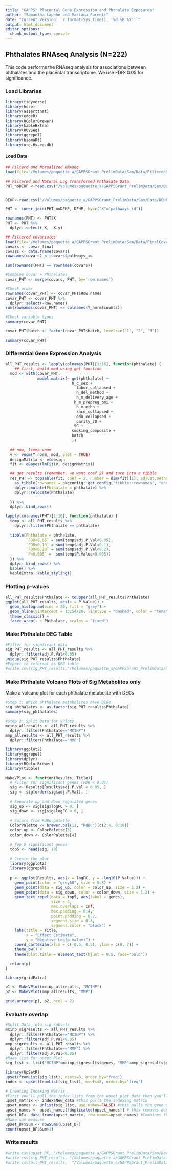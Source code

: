 ```yaml
---
title: "GAPPS: Placental Gene Expression and Phthalate Exposures"
author: "Samantha Lapehn and Mariana Parenti"
date: "Current Version: `r format(Sys.time(), '%d %B %Y')`"
output: html_document
editor_options: 
  chunk_output_type: console
---
```


## Phthalates RNAseq Analysis (N=222)
This code performs the RNAseq analysis for associations between phthalates and the placental transcriptome. We use FDR<0.05 for significance. 


### Load Libraries

```r
library(tidyverse)
library(here)
library(assertthat)
library(edgeR)
library(RColorBrewer)
library(kableExtra) 
library(RUVSeq) 
library(ggrepel)
library(biomaRt)
library(org.Hs.eg.db)
```

#### Load Data

```r
## Filterd and Normalized RNAseq
load(file="/Volumes/paquette_a/GAPPSGrant_PrelimData/Sam/Data/FilteredNormalizedRNAseq_N222_041525.RData")

## Filtered and Natural Log Transformed Phthalate Data
PHT_noDEHP <-read.csv("/Volumes/paquette_a/GAPPSGrant_PrelimData/Sam/Data/Phthalate_CleanedLogData_GeoMean_LN_N222_041525.csv")


DEHP<-read.csv("/Volumes/paquette_a/GAPPSGrant_PrelimData/Sam/Data/DEHP_Clean_N222_050825.csv")

PHT <- inner_join(PHT_noDEHP, DEHP, by=c("X"="pathways_id"))

rownames(PHT) <- PHT$X
PHT <- PHT %>%
  dplyr::select(-X, -X.y)

## Filtered covariates
load(file="/Volumes/paquette_a/GAPPSGrant_PrelimData/Sam/Data/FinalCovariates_N222_041525.Rdata")
covars <- covar_final
covars <- data.frame(covars)
rownames(covars) <- covars$pathways_id

sum(rownames(PHT) == rownames(covars))

#Combine Covar + Phthalates
covar_PHT <- merge(covars, PHT, by='row.names')

#Check order
rownames(covar_PHT) <- covar_PHT$Row.names
covar_PHT <- covar_PHT %>%
  dplyr::select(-Row.names)
sum(rownames(covar_PHT) == colnames(Y_norm$counts))

#Check variable types
summary(covar_PHT)

covar_PHT$batch <- factor(covar_PHT$batch, levels=c("1", "2", "3"))

summary(covar_PHT)
```

### Differential Gene Expression Analysis

```r
all_PHT_results <- lapply(colnames(PHT)[1:16], function(phthalate) {
    ## first, build mod using get function
  mod <- with(covar_PHT, 
              model.matrix(~ get(phthalate) + 
                             h_c_sex + 
                               labor_collapsed +
                               h_del_method +
                               h_m_delivery_age + 
                              h_m_prepreg_bmi + 
                               h_m_ethn + 
                               race_collapsed + 
                               edu_collapsed +
                               parity_20 + 
                              SG + 
                             smoking_composite + 
                             batch
                             ))
  
  ## now, limma-voom
  v <- voom(Y_norm, mod, plot = TRUE)  
  designMatrix <- v$design
  fit <- eBayes(lmFit(v, designMatrix))

  ## get results (remember, we want coef 2) and turn into a tibble
  res_PHT <- topTable(fit, coef = 2, number = dim(fit)[1], adjust.method = "BH") %>%
    as_tibble(rownames = pkgconfig::get_config("tibble::rownames", "ensembl_id")) %>%
    dplyr::mutate(Phthalate = phthalate) %>%
    dplyr::relocate(Phthalate)
  
  }) %>%
  dplyr::bind_rows() 

lapply(colnames(PHT)[1:16], function(phthalate) {
  temp <- all_PHT_results %>%
    dplyr::filter(Phthalate == phthalate)
  
  tibble(Phthalate = phthalate, 
         `FDR<0.05` = sum(temp$adj.P.Val<0.05),
         `FDR<0.10` = sum(temp$adj.P.Val<0.1),
         `FDR<0.20` = sum(temp$adj.P.Val<0.2),
         `P<0.005` =  sum(temp$P.Value<0.005))
  }) %>%
  dplyr::bind_rows() %>%
  kable() %>%
  kableExtra::kable_styling()
```


### Plotting p-values
```r
all_PHT_results$Phthalate <- toupper(all_PHT_results$Phthalate)
ggplot(all_PHT_results, aes(x = P.Value)) +
  geom_histogram(bins = 20, fill = "grey") +
  geom_hline(yintercept = 13154/20, linetype = "dashed", color = "tomato") +
  theme_classic() +
  facet_wrap(. ~ Phthalate, scales = "fixed")
```

### Make Phthalate DEG Table
```r
#Filter for signficant data
sig_PHT_results <- all_PHT_results %>%
  dplyr::filter(adj.P.Val<0.05)
unique(sig_PHT_results$Phthalate)
#Export to reformat as DEG table
#write.csv(sig_PHT_results,"/Volumes/paquette_a/GAPPSGrant_PrelimData/Sam/Data/Phthalate_DEGs_GeoMean_071025.csv")

```

### Make Phthalate Volcano Plots of Sig Metabolites only
Make a volcano plot for each phthalate metabolite with DEGs
```r
#Step 1: Which phthalate metabolites have DEGs
sig_phthalates <- as.factor(sig_PHT_results$Phthalate)
summary(sig_phthalates)

#Step 2: Split Data for VPlots
mcinp_allresults <- all_PHT_results %>%
  dplyr::filter(Phthalate=="MCINP")
mmp_allresults <- all_PHT_results %>%
  dplyr::filter(Phthalate=="MMP")

library(ggplot2)
library(ggrepel)
library(dplyr)
library(RColorBrewer)
library(tibble)

MakeVPlot <- function(Results, Title){
  # Filter for significant genes (FDR < 0.05)
  sig <- Results[Results$adj.P.Val < 0.05, ]
  sig <- sig[order(sig$adj.P.Val), ]
  
  # Separate up and down regulated genes
  sig_up <- sig[sig$logFC > 0, ]
  sig_down <- sig[sig$logFC < 0, ]
  
  # Colors from RdBu palette
  ColorPalette <- brewer.pal(11, "RdBu")[c(2:4, 8:10)]
  color_up <- ColorPalette[3]
  color_down <- ColorPalette[4]
  
  # Top 5 significant genes
  top5 <- head(sig, 10)
  
  # Create the plot
  library(ggplot2)
  library(ggrepel)
  
  p <- ggplot(Results, aes(x = logFC, y = -log10(P.Value))) +
    geom_point(color = "grey60", size = 0.8) +
    geom_point(data = sig_up, color = color_up, size = 1.2) +
    geom_point(data = sig_down, color = color_down, size = 1.2) +
    geom_text_repel(data = top5, aes(label = genes),
                    size = 3,
                    max.overlaps = Inf,
                    box.padding = 0.4,
                    point.padding = 0.2,
                    segment.size = 0.3,
                    segment.color = "black") +
    labs(title = Title,
         x = "Effect Estimate",
         y = "Negative Log(p-value)") +
    coord_cartesian(xlim = c(-0.5, 0.5), ylim = c(0, 7)) +
    theme_bw() + 
    theme(plot.title = element_text(hjust = 0.5, face="bold"))
  
  return(p)
}

library(gridExtra)

p1 <- MakeVPlot(mcinp_allresults, "MCINP")
p2 <- MakeVPlot(mmp_allresults, "MMP")

grid.arrange(p1, p2, ncol = 2)


```

### Evaluate overlap 
```r
#Split Data into sig subsets
mcinp_sigresults <- all_PHT_results %>%
  dplyr::filter(Phthalate=="MCINP") %>%
  dplyr::filter(adj.P.Val<0.05)
mmp_sigresults <- all_PHT_results %>%
  dplyr::filter(Phthalate=="MMP") %>%
  dplyr::filter(adj.P.Val<0.05)
#Make list for upset Plot
sig_list <- list("MCINP"=mcinp_sigresults$genes, "MMP"=mmp_sigresults$genes)

library(UpSetR)
upset(fromList(sig_list), nsets=8, order.by="freq")
index <- upset(fromList(sig_list), nsets=8, order.by="freq")

# Creating Indexing Matrix
#First you'll pull the index lists from the upset_plot data then you'll pull the names for the index list. Lastly you'll combine these two into a dataframe
upset_matrix <- index$New_data #this pulls the indexing matrix
upset_names <- unlist(sig_list, use.names=FALSE) #this pulls the gene names
upset_names <- upset_names[!duplicated(upset_names)] # this removes duplicates so that they are in the correct order for the matrix
upset_DF<- data.frame(upset_matrix, row.names=upset_names) #Combines the names and the index into a datamatrix
#Make sum measure
upset_DF$Sum <- rowSums(upset_DF)
count(upset_DF$Sum>1)

```

### Write results

```r
#write.csv(upset_DF, "/Volumes/paquette_a/GAPPSGrant_PrelimData/Sam/Data/DEGOverlap_N222_GeoMean_LN_071025.csv")
#write.csv(sig_PHT_results, "/Volumes/paquette_a/GAPPSGrant_PrelimData/Sam/Data/FullModel_DEGs_GeoMean_LN_071025.csv")
#write.csv(all_PHT_results,  "/Volumes/paquette_a/GAPPSGrant_PrelimData/Sam/Data/FullModel_AllGeneResults_GeoMean_LN_071025.csv")

```
